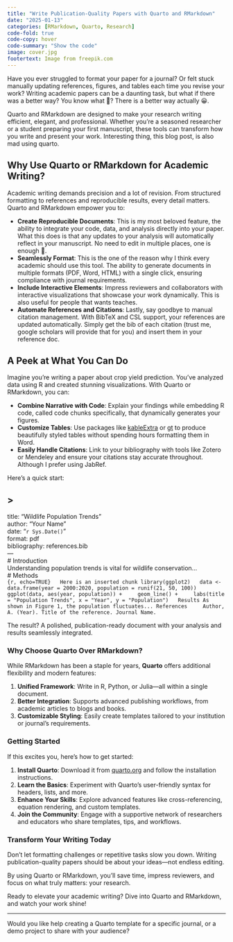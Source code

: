 ```yaml
---
title: "Write Publication-Quality Papers with Quarto and RMarkdown"
date: "2025-01-13"
categories: [RMarkdown, Quarto, Research]
code-fold: true
code-copy: hover
code-summary: "Show the code"
image: cover.jpg
footertext: Image from freepik.com
---
```


Have you ever struggled to format your paper for a journal? Or felt stuck manually updating references, figures, and tables each time you revise your work? Writing academic papers can be a daunting task, but what if there was a better way? You know what 🤔? There is a better way actually 😀.

Quarto and RMarkdown are designed to make your research writing efficient, elegant, and professional. Whether you’re a seasoned researcher or a student preparing your first manuscript, these tools can transform how you write and present your work. Interesting thing, this blog post, is also mad using quarto.

## Why Use Quarto or RMarkdown for Academic Writing?

Academic writing demands precision and a lot of revision. From structured formatting to references and reproducible results, every detail matters. Quarto and RMarkdown empower you to:

- **Create Reproducible Documents**: This is my most beloved feature, the ability to integrate your code, data, and analysis directly into your paper. What this does is that any updates to your analysis will automatically reflect in your manuscript. No need to edit in multiple places, one is enough 🤷.
- **Seamlessly Format**: This is the one of the reason why I think every academic should use this tool. The ability to generate documents in multiple formats (PDF, Word, HTML) with a single click, ensuring compliance with journal requirements. 
- **Include Interactive Elements**: Impress reviewers and collaborators with interactive visualizations that showcase your work dynamically. This is also useful for people that wants teaches.
- **Automate References and Citations**: Lastly, say goodbye to manual citation management. With BibTeX and CSL support, your references are updated automatically. Simply get the bib of each citation (trust me, google scholars will provide that for you) and insert them in your reference doc.

## A Peek at What You Can Do
Imagine you’re writing a paper about crop yield prediction. You’ve analyzed data using R and created stunning visualizations. With Quarto or RMarkdown, you can:

- **Combine Narrative with Code**: Explain your findings while embedding R code, called code chunks specifically, that dynamically generates your figures.
- **Customize Tables**: Use packages like [kableExtra](https://haozhu233.github.io/kableExtra/awesome_table_in_html.html) or [gt](https://gt.rstudio.com/) to produce beautifully styled tables without spending hours formatting them in Word.
- **Easily Handle Citations**: Link to your bibliography with tools like Zotero or Mendeley and ensure your citations stay accurate throughout. Although I prefer using JabRef.

Here’s a quick start:

>
---  
title: "Wildlife Population Trends"  
author: "Your Name"  
date: "`r Sys.Date()`"  
format: pdf  
bibliography: references.bib  
---  
# Introduction  
Understanding population trends is vital for wildlife conservation...  
# Methods  
```{r, echo=TRUE}   Here is an inserted chunk
library(ggplot2)  
data <- data.frame(year = 2000:2020, population = runif(21, 50, 100))  
ggplot(data, aes(year, population)) +  
  geom_line() +  
  labs(title = "Population Trends", x = "Year", y = "Population")  
Results
As shown in Figure 1, the population fluctuates...
References
    Author, A. (Year). Title of the reference. Journal Name.
```

The result? A polished, publication-ready document with your analysis and results seamlessly integrated.  

### Why Choose Quarto Over RMarkdown?  

While RMarkdown has been a staple for years, **Quarto** offers additional flexibility and modern features:  

1. **Unified Framework**: Write in R, Python, or Julia—all within a single document.  
2. **Better Integration**: Supports advanced publishing workflows, from academic articles to blogs and books.  
3. **Customizable Styling**: Easily create templates tailored to your institution or journal's requirements.  

### Getting Started  

If this excites you, here’s how to get started:  

1. **Install Quarto**: Download it from [quarto.org](https://quarto.org) and follow the installation instructions.  
2. **Learn the Basics**: Experiment with Quarto’s user-friendly syntax for headers, lists, and more.  
3. **Enhance Your Skills**: Explore advanced features like cross-referencing, equation rendering, and custom templates.  
4. **Join the Community**: Engage with a supportive network of researchers and educators who share templates, tips, and workflows.  

### Transform Your Writing Today  

Don’t let formatting challenges or repetitive tasks slow you down. Writing publication-quality papers should be about your ideas—not endless editing.  

By using Quarto or RMarkdown, you’ll save time, impress reviewers, and focus on what truly matters: your research.  

Ready to elevate your academic writing? Dive into Quarto and RMarkdown, and watch your work shine!  

--- 

Would you like help creating a Quarto template for a specific journal, or a demo project to share with your audience?

